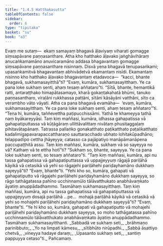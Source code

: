 ```yaml
---
title: "1.4.5 Hatthakasutta"
tableOfContents: false
sidebar:
  order: 6
type: "tipitaka"
basket: "su"
book: "a3"
---
```



<DynamicBreadcrumb />

<Division number="35" book="a3">

<Paragraph number="199" book="a3">
Evaṃ me sutaṃ—  ekaṃ samayaṃ bhagavā āḷaviyaṃ viharati gomagge siṃsapāvane paṇṇasanthare. Atha kho hatthako āḷavako jaṅghāvihāraṃ anucaṅkamamāno anuvicaramāno addasa bhagavantaṃ gomagge siṃsapāvane paṇṇasanthare nisinnaṃ. Disvā yena bhagavā tenupasaṅkami; upasaṅkamitvā bhagavantaṃ abhivādetvā ekamantaṃ nisīdi. Ekamantaṃ nisinno kho hatthako āḷavako bhagavantaṃ etadavoca—  “kacci, bhante bhagavā, sukhamasayitthā”ti? “Evaṃ, kumāra, sukhamasayitthaṃ. Ye ca pana loke sukhaṃ senti, ahaṃ tesaṃ aññataro”ti.
</Paragraph>

<Paragraph number="200" book="a3">
“Sītā, bhante, hemantikā ratti, antaraṭṭhako himapātasamayo, kharā gokaṇṭakahatā bhūmi, tanuko paṇṇasantharo, viraḷāni rukkhassa pattāni, sītāni kāsāyāni vatthāni, sīto ca verambho vāto vāyati. Atha ca pana bhagavā evamāha—  ‘evaṃ, kumāra, sukhamasayitthaṃ. Ye ca pana loke sukhaṃ senti, ahaṃ tesaṃ aññataro’”ti.
</Paragraph>

<Paragraph number="201" book="a3">
“Tena hi, kumāra, taññevettha paṭipucchissāmi. Yathā te khameyya tathā naṃ byākareyyāsi. Taṃ kiṃ maññasi, kumāra, idhassa gahapatissa vā gahapatiputtassa vā kūṭāgāraṃ ullittāvalittaṃ nivātaṃ phusitaggaḷaṃ pihitavātapānaṃ. Tatrassa pallaṅko gonakatthato paṭikatthato paṭalikatthato kadalimigapavarapaccattharaṇo sauttaracchado ubhato lohitakūpadhāno; telappadīpo cettha jhāyeyya; catasso ca pajāpatiyo manāpāmanāpena paccupaṭṭhitā assu. Taṃ kiṃ maññasi, kumāra, sukhaṃ vā so sayeyya no vā? Kathaṃ vā te ettha hotī”ti? “Sukhaṃ so, bhante, sayeyya. Ye ca pana loke sukhaṃ senti, so tesaṃ aññataro”ti.
</Paragraph>

<Paragraph number="202" book="a3">
“Taṃ kiṃ maññasi, kumāra, api nu tassa gahapatissa vā gahapatiputtassa vā uppajjeyyuṃ rāgajā pariḷāhā kāyikā vā cetasikā vā yehi so rāgajehi pariḷāhehi pariḍayhamāno dukkhaṃ sayeyyā”ti? “Evaṃ, bhante”ti.
</Paragraph>

<Paragraph number="203" book="a3">
“Yehi kho so, kumāra, gahapati vā gahapatiputto vā rāgajehi pariḷāhehi pariḍayhamāno dukkhaṃ sayeyya, so rāgo tathāgatassa pahīno ucchinnamūlo tālāvatthukato anabhāvaṃkato āyatiṃ anuppādadhammo. Tasmāhaṃ sukhamasayitthaṃ.
</Paragraph>

<Paragraph number="204" book="a3">
Taṃ kiṃ maññasi, kumāra, api nu tassa gahapatissa vā gahapatiputtassa vā uppajjeyyuṃ dosajā pariḷāhā …pe…  mohajā pariḷāhā kāyikā vā cetasikā vā yehi so mohajehi pariḷāhehi pariḍayhamāno dukkhaṃ sayeyyā”ti? “Evaṃ, bhante”ti.
</Paragraph>

<Paragraph number="205" book="a3">
“Ye hi kho so, kumāra, gahapati vā gahapatiputto vā mohajehi pariḷāhehi pariḍayhamāno dukkhaṃ sayeyya, so moho tathāgatassa pahīno ucchinnamūlo tālāvatthukato anabhāvaṃkato āyatiṃ anuppādadhammo. Tasmāhaṃ sukhamasayitthanti.
</Paragraph>

<Paragraph number="206" type="verses" book="a3">
_Sabbadā ve sukhaṃ seti,_  
_brāhmaṇo parinibbuto;_  
_Yo na limpati kāmesu,_  
_sītibhūto nirūpadhi._  

</Paragraph>

<Paragraph number="207" type="verses" book="a3">
_Sabbā āsattiyo chetvā,_  
_vineyya hadaye daraṃ;_  
_Upasanto sukhaṃ seti,_  
_santiṃ pappuyya cetaso”ti._  


</Paragraph>
</Division>

<Paragraph number="208" type="center" book="a3">
Pañcamaṃ.
</Paragraph>